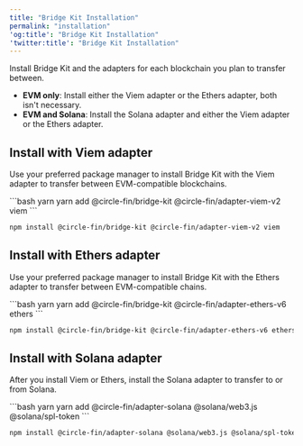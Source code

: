 ```yaml
---
title: "Bridge Kit Installation"
permalink: "installation"
'og:title': "Bridge Kit Installation"
'twitter:title': "Bridge Kit Installation"
---
```



Install Bridge Kit and the adapters for each blockchain you plan to transfer
between.

* **EVM only**: Install either the Viem adapter or the Ethers adapter, both
  isn't necessary.
* **EVM and Solana**: Install the Solana adapter and either the Viem adapter or
  the Ethers adapter.

## Install with Viem adapter

Use your preferred package manager to install Bridge Kit with the Viem adapter
to transfer between EVM-compatible blockchains.

<CodeGroup>
```bash yarn
yarn add @circle-fin/bridge-kit @circle-fin/adapter-viem-v2 viem
```

```bash npm
npm install @circle-fin/bridge-kit @circle-fin/adapter-viem-v2 viem
```
</CodeGroup>


## Install with Ethers adapter

Use your preferred package manager to install Bridge Kit with the Ethers adapter
to transfer between EVM-compatible chains.

<CodeGroup>
```bash yarn
yarn add @circle-fin/bridge-kit @circle-fin/adapter-ethers-v6 ethers
```

```bash npm
npm install @circle-fin/bridge-kit @circle-fin/adapter-ethers-v6 ethers
```
</CodeGroup>

## Install with Solana adapter

After you install Viem or Ethers, install the Solana adapter to transfer to or
from Solana.


<CodeGroup>
```bash yarn
yarn add @circle-fin/adapter-solana @solana/web3.js @solana/spl-token
```

```bash npm
npm install @circle-fin/adapter-solana @solana/web3.js @solana/spl-token
```
</CodeGroup>
